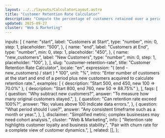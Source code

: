 ```yaml
---
layout: ../../layouts/CalculatorLayout.astro
title: "Customer Retention Rate Calculator"
description: "Compute the percentage of customers retained over a period."
updated: 2025-09-27
cluster: "Web & Marketing"
---
```



  inputs: [
    {
      name: "start",
      label: "Customers at Start",
      type: "number",
      min: 0,
      step: 1,
      placeholder: "500",
    },
    {
      name: "end",
      label: "Customers at End",
      type: "number",
      min: 0,
      step: 1,
      placeholder: "450",
    },
    {
      name: "new_customers",
      label: "New Customers",
      type: "number",
      min: 0,
      step: 1,
      placeholder: "100",
    },
  ],
  slug: "customer-retention-rate",
  title: "Customer Retention Rate Calculator",
  locale: "en",
  expression: "( (end - new_customers) / start ) * 100",
  unit: "%",
  intro:
    "Enter number of customers at the start and end of a period plus new customers acquired to calculate retention rate.",
  examples: [
    { description: "Start 500, end 450, new 100 ⇒ 70.0%" },
    { description: "Start 800, end 760, new 50 ⇒ 88.75%" },
  ],
  faqs: [
    {
      question: "Why subtract new customers?",
      answer: "To measure how many original customers stayed.",
    },
    {
      question: "Can retention rate exceed 100%?",
      answer: "No; values above 100 indicate data errors.",
    },
    {
      question: "What period should I use?",
      answer: "Any consistent timeframe such as a month or year.",
    },
  ],
  disclaimer: "Simplified metric; complex businesses may need cohort analysis.",
  cluster: "Web & Marketing",
  info: [
    "Retention rate highlights customer loyalty and business stability.",
    "Pair with churn rate for a complete view of customer dynamics.",
  ],
  related: [],
};

<Calculator schema={schema} />
